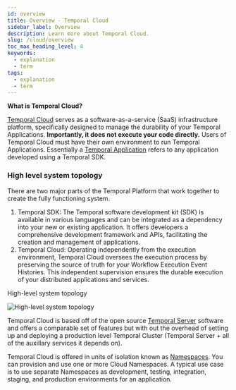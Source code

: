 ```yaml
---
id: overview
title: Overview - Temporal Cloud
sidebar_label: Overview
description: Learn more about Temporal Cloud.
slug: /cloud/overview
toc_max_heading_level: 4
keywords:
  - explanation
  - term
tags:
  - explanation
  - term
---
```


**What is Temporal Cloud?**

[Temporal Cloud](https://temporal.io/cloud) serves as a software-as-a-service (SaaS) infrastructure platform, specifically designed to manage the durability of your Temporal Applications.
**Importantly, it does not execute your code directly.** Users of Temporal Cloud must have their own environment to run Temporal Applications.
Essentially a [Temporal Application](/encyclopedia/temporal-sdks) refers to any application developed using a Temporal SDK.

### High level system topology

There are two major parts of the Temporal Platform that work together to create the fully functioning system.

1. Temporal SDK: The Temporal software development kit (SDK) is available in various languages and can be integrated as a dependency into your new or existing application.
   It offers developers a comprehensive development framework and APIs, facilitating the creation and management of applications.
2. Temporal Cloud: Operating independently from the execution environment, Temporal Cloud oversees the execution process by preserving the source of truth for your Workflow Execution Event Histories.
   This independent supervision ensures the durable execution of your distributed applications and services.

<div class="tdiw">
  <div class="tditw">
    <p class="tdit">High-level system topology</p>
  </div>
  <div class="tdiiw" height="761">
    <img class="img_ev3q" src="/diagrams/high-level-system-topology.svg" alt="High-level system topology" />
  </div>
</div>

Temporal Cloud is based off of the open source [Temporal Server](/clusters#temporal-server) software and offers a comparable set of features but with out the overhead of setting up and deploying a production level Temporal Cluster (Temporal Server + all of the auxillary services it depends on).

Temporal Cloud is offered in units of isolation known as [Namespaces](/namespaces).
You can provision and use one or more Cloud Namespaces.
A typical use case is to use separate Namespaces as development, testing, integration, staging, and production environments for an application.
